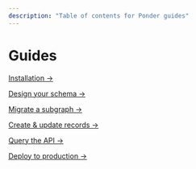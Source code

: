 ```yaml
---
description: "Table of contents for Ponder guides"
---
```


# Guides

[Installation →](/guides/installation)

[Design your schema →](/guides/design-your-schema)

[Migrate a subgraph →](/guides/migrate-a-subgraph)

[Create & update records →](/guides/create-update-records)

[Query the API →](/guides/query-the-api)

[Deploy to production →](/guides/production)
